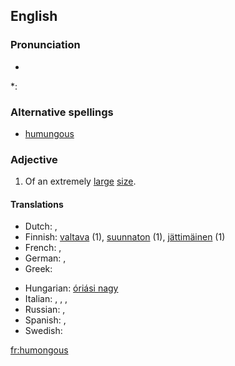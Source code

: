 ==English==

===Pronunciation===
* {{audio|en-us-humongous.ogg|Audio (US)}}

*: {{rhymes|ʌŋɡəs}}

===Alternative spellings===
* [[humungous]]

===Adjective===
{{en-adj}}

# {{slang}} Of an extremely [[large]] [[size]].

====Translations====
{{trans-top|extremely large}}
* Dutch: {{t+|nl|enorm}}, {{t-|nl|gigantisch}}
* Finnish: [[valtava]] (1), [[suunnaton]] (1), [[jättimäinen]] (1)
* French: {{t+|fr|gigantesque}}, {{t+|fr|énorme}}
* German: {{t+|de|riesig}}, {{t+|de|gigantisch}}
* Greek: {{t|el|θεόρατος|sc=Grek}}
{{trans-mid}}
* Hungarian: [[óriási nagy]]
* Italian: {{t+|it|gigantesco}}, {{t+|it|enorme}}, {{t-|it|disumano}}, {{t+|it|mastodontico}}
* Russian: {{t+|ru|огромный|sc=Cyrl}}, {{t+|ru|гигантский|sc=Cyrl}}
* Spanish: {{t-|es|gigante}}, {{t+|es|enorme}}
* Swedish: {{t+|sv|gigantisk}}
{{trans-bottom}}

[[fr:humongous]]